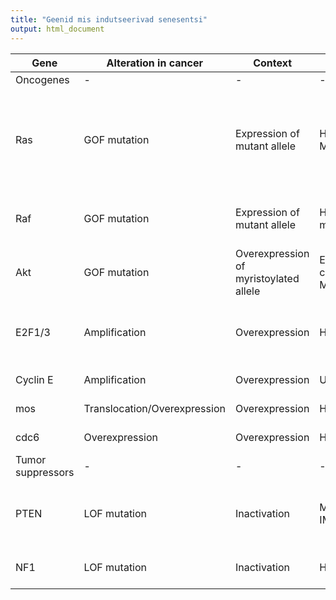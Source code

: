 ```yaml
---
title: "Geenid mis indutseerivad senesentsi"
output: html_document
---
```


Gene | Alteration in cancer |  Context | Cell type	| Tumor/Tissue  |	References
-----|------------------------------------|----------------------------------------|---------------------------------------------|----------------------------------------------|-----
Oncogenes | - | - | - | - | -
Ras |	GOF mutation	| Expression of mutant allele	| HDF and MEF*	| Lung adenomas; atherosclerotic lesions; mammary epithelial hyperplasia	| Serrano et al., 1997; Collado et al., 2005; Minamino et al., 2003; Sarkisian et al., 2007
Raf	| GOF mutation	| Expression of mutant allele	| HDF; MEF*; melanocytes | Lung adenomas |	Dankort et al., 2007; Michaloglou et al., 2005
Akt	| GOF mutation	| Overexpression of myristoylated allele | Endothelial cells and MEF | |	Chen et al., 2005; Miyauchi et al., 2004
E2F1/3	| Amplification	| Overexpression	| HDF	| Pituitary gland hyperplasia	| Dimri et al., 2000; Lazzerini Denchi et al., 2005
Cyclin E | Amplification | Overexpression	| U20S	| |	Bartkova et al., 2006
mos	| Translocation/Overexpression | Overexpression	| HDF	| |	Bartkova et al., 2006
cdc6 | Overexpression | Overexpression | HDF | | Bartkova et al., 2006
Tumor suppressors | - | -  | - | - | -
PTEN | LOF mutation	| Inactivation | MEF and IMR90 | HG-PIN	| Chen et al., 2005; Courtois-Cox et al., 2006
NF1 | LOF mutation | Inactivation |	HDF |	Dermal benign neurofibroma | Courtois-Cox et al., 2006